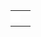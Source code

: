 {{en/Scenarios by size}}

{|
|-
|style="border:none;background:white"|

|style="border:none;background:white"|

|-
|style="border:none;background:white"|

|-
|style="border:none;background:white"|

|-
|}